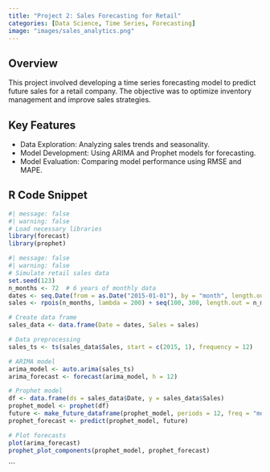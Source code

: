 ```yaml
---
title: "Project 2: Sales Forecasting for Retail"
categories: [Data Science, Time Series, Forecasting]
image: "images/sales_analytics.png"
---
```


## Overview

This project involved developing a time series forecasting model to predict future sales for a retail company. The objective was to optimize inventory management and improve sales strategies.

## Key Features

-   Data Exploration: Analyzing sales trends and seasonality.
-   Model Development: Using ARIMA and Prophet models for forecasting.
-   Model Evaluation: Comparing model performance using RMSE and MAPE.

## R Code Snippet

```r
#| message: false
#| warning: false
# Load necessary libraries
library(forecast)
library(prophet)
```

```r
#| message: false
#| warning: false
# Simulate retail sales data
set.seed(123)
n_months <- 72  # 6 years of monthly data
dates <- seq.Date(from = as.Date("2015-01-01"), by = "month", length.out = n_months)
sales <- rpois(n_months, lambda = 200) + seq(100, 300, length.out = n_months)

# Create data frame
sales_data <- data.frame(Date = dates, Sales = sales)

# Data preprocessing
sales_ts <- ts(sales_data$Sales, start = c(2015, 1), frequency = 12)

# ARIMA model
arima_model <- auto.arima(sales_ts)
arima_forecast <- forecast(arima_model, h = 12)

# Prophet model
df <- data.frame(ds = sales_data$Date, y = sales_data$Sales)
prophet_model <- prophet(df)
future <- make_future_dataframe(prophet_model, periods = 12, freq = "month")
prophet_forecast <- predict(prophet_model, future)

# Plot forecasts
plot(arima_forecast)
prophet_plot_components(prophet_model, prophet_forecast)
```

\`\`\`
